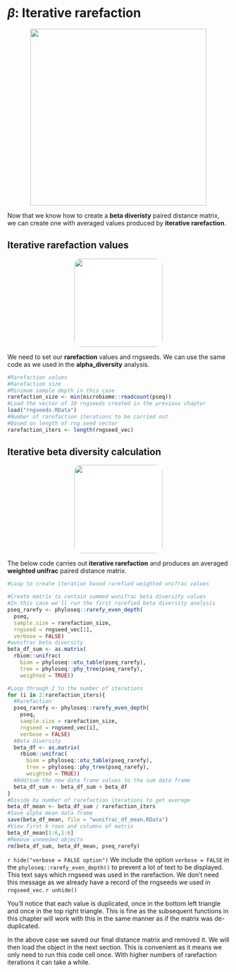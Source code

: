 # $\beta$: Iterative rarefaction
<center>
![](figures/iterative_distances.png){style="width:400px"}
</center>

Now that we know how to create a __beta diveristy__ paired distance matrix, we can create one with averaged values produced by __iterative rarefaction__.

## Iterative rarefaction values
<center>
![](figures/ten_rng_seeds.png){style="width:200px; background:white; border-radius:15px"}
</center>

We need to set our __rarefaction__ values and rngseeds.
We can use the same code as we used in the __alpha_diversity__ analysis.

```R
#Rarefaction values
#Rarefaction size
#Minimum sample depth in this case
rarefaction_size <- min(microbiome::readcount(pseq))
#Load the vector of 10 rngseeds created in the previous chapter
load("rngseeds.RData")
#Number of rarefaction iterations to be carried out
#Based on length of rng seed vector
rarefaction_iters <- length(rngseed_vec)
```

## Iterative beta diversity calculation
<center>
![](figures/mean.png){style="width:200px; background:white; border-radius:15px"}
</center>

The below code carries out __iterative rarefaction__ and produces an averaged __weighted unifrac__ paired distance matrix.

```R
#Loop to create iteration based rarefied weighted unifrac values

#Create matrix to contain summed wunifrac beta diversity values
#In this case we'll run the first rarefied beta diversity analysis
pseq_rarefy <- phyloseq::rarefy_even_depth(
  pseq,
  sample.size = rarefaction_size,
  rngseed = rngseed_vec[1],
  verbose = FALSE)
#wunifrac beta diversity
beta_df_sum <- as.matrix(
  rbiom::unifrac(
    biom = phyloseq::otu_table(pseq_rarefy),
    tree = phyloseq::phy_tree(pseq_rarefy),
    weighted = TRUE))

#Loop through 2 to the number of iterations
for (i in 2:rarefaction_iters){
  #Rarefaction
  pseq_rarefy <- phyloseq::rarefy_even_depth(
    pseq,
    sample.size = rarefaction_size,
    rngseed = rngseed_vec[i],
    verbose = FALSE)
  #Beta diversity
  beta_df <- as.matrix(
    rbiom::unifrac(
      biom = phyloseq::otu_table(pseq_rarefy),
      tree = phyloseq::phy_tree(pseq_rarefy),
      weighted = TRUE))
  #Add/sum the new data frame values to the sum data frame
  beta_df_sum <- beta_df_sum + beta_df
}
#Divide by number of rarefaction iterations to get average
beta_df_mean <- beta_df_sum / rarefaction_iters
#Save alpha mean data frame
save(beta_df_mean, file = "wunifrac_df_mean.RData")
#View first 6 rows and columns of matrix
beta_df_mean[1:6,1:6]
#Remove unneeded objects
rm(beta_df_sum, beta_df_mean, pseq_rarefy)
```

`r hide("verbose = FALSE option")`
We include the option `verbose = FALSE` in the `phyloseq::rarefy_even_depth()` to prevent a lot of text to be displayed.
This text says which rngseed was used in the rarefaction.
We don't need this message as we already have a record of the rngseeds we used in `rngseed_vec`.
`r unhide()`

You'll notice that each value is duplicated, once in the bottom left triangle and once in the top right triangle.
This is fine as the subsequent functions in this chapter will work with this in the same manner as if the matrix was de-duplicated.

In the above case we saved our final distance matrix and removed it.
We will then load the object in the next section.
This is convenient as it means we only need to run this code cell once. 
With higher numbers of rarefaction iterations it can take a while.